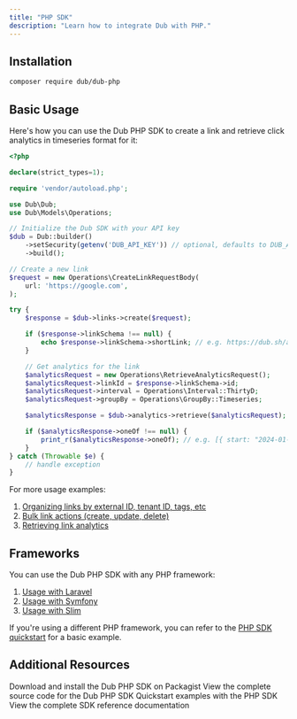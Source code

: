 ```yaml
---
title: "PHP SDK"
description: "Learn how to integrate Dub with PHP."
---
```


## Installation

```bash
composer require dub/dub-php
```

## Basic Usage

Here's how you can use the Dub PHP SDK to create a link and retrieve click analytics in timeseries format for it:

```php
<?php

declare(strict_types=1);

require 'vendor/autoload.php';

use Dub\Dub;
use Dub\Models\Operations;

// Initialize the Dub SDK with your API key
$dub = Dub::builder()
    ->setSecurity(getenv('DUB_API_KEY')) // optional, defaults to DUB_API_KEY
    ->build();

// Create a new link
$request = new Operations\CreateLinkRequestBody(
    url: 'https://google.com',
);

try {
    $response = $dub->links->create($request);

    if ($response->linkSchema !== null) {
        echo $response->linkSchema->shortLink; // e.g. https://dub.sh/abc123
    }

    // Get analytics for the link
    $analyticsRequest = new Operations\RetrieveAnalyticsRequest();
    $analyticsRequest->linkId = $response->linkSchema->id;
    $analyticsRequest->interval = Operations\Interval::ThirtyD;
    $analyticsRequest->groupBy = Operations\GroupBy::Timeseries;

    $analyticsResponse = $dub->analytics->retrieve($analyticsRequest);

    if ($analyticsResponse->oneOf !== null) {
        print_r($analyticsResponse->oneOf); // e.g. [{ start: "2024-01-01", clicks: 100 }]
    }
} catch (Throwable $e) {
    // handle exception
}
```

For more usage examples:

1. [Organizing links by external ID, tenant ID, tags, etc](/concepts/links/organization)
2. [Bulk link actions (create, update, delete)](/concepts/links/bulk-actions)
3. [Retrieving link analytics](/concepts/analytics)

## Frameworks

You can use the Dub PHP SDK with any PHP framework:

1. [Usage with Laravel](/sdks/quickstart/laravel)
2. [Usage with Symfony](/sdks/quickstart/symfony)
3. [Usage with Slim](/sdks/quickstart/slim)

If you're using a different PHP framework, you can refer to the [PHP SDK quickstart](/sdks/quickstart/php) for a basic example.

## Additional Resources

<CardGroup cols={2}>
  <Card title="Packagist" icon="php" href="https://d.to/php/sdk">
    Download and install the Dub PHP SDK on Packagist
  </Card>
  <Card
    title="Source Code"
    icon="github"
    href="https://github.com/dubinc/dub-php"
  >
    View the complete source code for the Dub PHP SDK
  </Card>
  <Card
    title="Examples"
    icon="github"
    href="https://github.com/dubinc/examples/tree/main/php"
  >
    Quickstart examples with the PHP SDK
  </Card>
  <Card
    title="SDK Reference"
    icon="book"
    iconType="solid"
    href="https://github.com/dubinc/dub-php/blob/main/README.md"
  >
    View the complete SDK reference documentation
  </Card>
</CardGroup>
